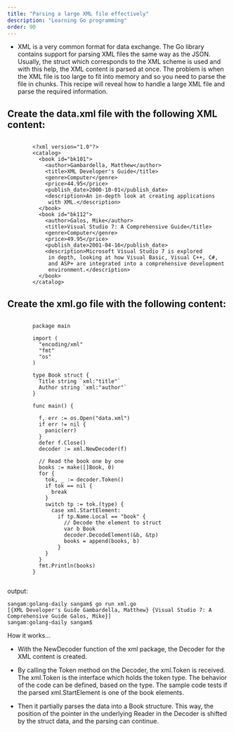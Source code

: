```yaml
---
title: "Parsing a large XML file effectively"
description: "Learning Go programming"
order: 90
---
```




- XML is a very common format for data exchange. The Go library contains support for parsing XML files the same way as the JSON. Usually,
the struct which corresponds to the XML scheme is used and with this help, the XML content is parsed at once. The problem is when the XML file is too large to fit into memory and so you need to parse the file in chunks. 
This recipe will reveal how to handle a large XML file and parse the required information.

## Create the data.xml file with the following XML content:
```

        <?xml version="1.0"?>
        <catalog>
          <book id="bk101">
            <author>Gambardella, Matthew</author>
            <title>XML Developer's Guide</title>
            <genre>Computer</genre>
            <price>44.95</price>
            <publish_date>2000-10-01</publish_date>
            <description>An in-depth look at creating applications 
             with XML.</description>
          </book>
          <book id="bk112">
            <author>Galos, Mike</author>
            <title>Visual Studio 7: A Comprehensive Guide</title>
            <genre>Computer</genre>
            <price>49.95</price>
            <publish_date>2001-04-16</publish_date>
            <description>Microsoft Visual Studio 7 is explored
             in depth, looking at how Visual Basic, Visual C++, C#,
             and ASP+ are integrated into a comprehensive development
             environment.</description>
          </book>
        </catalog>

```
## Create the xml.go file with the following content:
```

        package main

        import (
          "encoding/xml"
          "fmt"
          "os"
        )

        type Book struct {
          Title string `xml:"title"`
          Author string `xml:"author"`
        }

        func main() {

          f, err := os.Open("data.xml")
          if err != nil {
            panic(err)
          }
          defer f.Close()
          decoder := xml.NewDecoder(f)

          // Read the book one by one
          books := make([]Book, 0)
          for {
            tok, _ := decoder.Token()
            if tok == nil {
              break
            }
            switch tp := tok.(type) {
              case xml.StartElement:
                if tp.Name.Local == "book" {
                  // Decode the element to struct
                  var b Book
                  decoder.DecodeElement(&b, &tp)
                  books = append(books, b)
                }
            }
          }
          fmt.Println(books)
        }


```
output: 

```
sangam:golang-daily sangam$ go run xml.go 
[{XML Developer's Guide Gambardella, Matthew} {Visual Studio 7: A Comprehensive Guide Galos, Mike}]
sangam:golang-daily sangam$ 

```
How it works...

- With the NewDecoder function of the xml package, the Decoder for the XML content is created. 

- By calling the Token method on the Decoder, the xml.Token is received. The xml.Token is the interface which holds 
the token type. The behavior of the code can be defined, based on the type. The sample code tests 
if the parsed xml.StartElement is one of the book elements. 
- Then it partially parses the data into a Book structure. 
This way, the position of the pointer in the underlying Reader in the Decoder is shifted by the struct data, and 
the parsing can continue.
